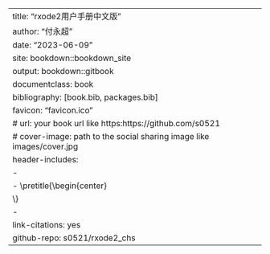 ---
title: "rxode2用户手册中文版"
author: "付永超"
date: "2023-06-09"
site: bookdown::bookdown_site
output: bookdown::gitbook
documentclass: book
bibliography: [book.bib, packages.bib]
favicon: "favicon.ico"
# url: your book url like https:https://github.com/s0521
# cover-image: path to the social sharing image like images/cover.jpg
header-includes:
  - \usepackage{titling}
  - \pretitle{\begin{center}
    \includegraphics[width=2in,height=2in]{logo.png}\LARGE\\}
  - \posttitle{\end{center}}
link-citations: yes
github-repo: s0521/rxode2_chs
---